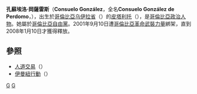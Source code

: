 {{blpunsourced|time=2018-11-10T07:20:15+00:00}}
'''孔蘇埃洛·岡薩雷斯'''（'''Consuelo González'''，全名'''Consuelo González de Perdomo'''，{{bd|1950年|7月20日|catIdx=G}}），出生於[[哥倫比亞|哥倫比亞]][[乌伊拉省_(哥倫比亞)|乌伊拉省]]（{{lang|en|Huila}}）的[[皮塔利托|皮塔利托]]（{{lang|en|Pitalito}}），是[[哥倫比亞|哥倫比亞]][[政治人物|政治人物]]。她屬於[[哥倫比亞自由黨|哥倫比亞自由黨]]。2001年9月10日遭[[哥倫比亞革命武裝力量|哥倫比亞革命武裝力量]]綁架，直到2008年1月10日才獲得釋放。

==參照==
*[[人道交易|人道交易]]（{{link-en|Intercambio Humanitario|Humanitarian exchange}}）
*[[伊曼紐行動|伊曼紐行動]]（{{link-en|Operación Emmanuel|Operation Emmanuel}}）

{{南美洲人物小作品}}

[[Category:哥伦比亚政治人物|G]]
[[Category:乌伊拉省人|G]]